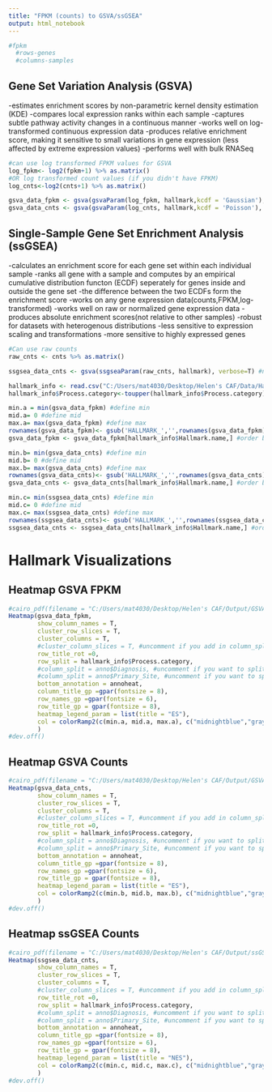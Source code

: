 ---
title: "FPKM (counts) to GSVA/ssGSEA"
output: html_notebook
---

```{r}
#fpkm
  #rows-genes
  #columns-samples
```


## Gene Set Variation Analysis (GSVA)
-estimates enrichment scores by non-parametric kernel density estimation (KDE)
-compares local expression ranks within each sample
-captures subtle pathway activity changes in a continuous manner
-works well on log-transformed continuous expression data
-produces relative enrichment score, making it sensitive to small variations in gene expression (less affected by extreme expression values)
-performs well with bulk RNASeq

```{r process gsva}
#can use log transformed FPKM values for GSVA
log_fpkm<- log2(fpkm+1) %>% as.matrix()
#OR log transformed count values (if you didn't have FPKM)
log_cnts<-log2(cnts+1) %>% as.matrix()

gsva_data_fpkm <- gsva(gsvaParam(log_fpkm, hallmark,kcdf = 'Gaussian'), verbose=T)
gsva_data_cnts <- gsva(gsvaParam(log_cnts, hallmark,kcdf = 'Poisson'), verbose=T)
```

## Single-Sample Gene Set Enrichment Analysis (ssGSEA)
-calculates an enrichment score for each gene set within each individual sample
-ranks all gene with a sample and computes by an empirical cumulative distribution functon (ECDF) seperately for genes inside and outside the gene set
-the difference between the two ECDFs form the enrichment score
-works on any gene expression data(counts,FPKM,log-transformed)
-works well on raw or normalized gene expression data
-produces absolute enrichment scores(not relative to other samples)
-robust for datasets with heterogenous distributions
-less sensitive to expression scaling and transformations
-more sensitive to highly expressed genes

```{r process ssgsea}
#Can use raw counts
raw_cnts <- cnts %>% as.matrix()

ssgsea_data_cnts <- gsva(ssgseaParam(raw_cnts, hallmark), verbose=T) #note: default is normalized
```

```{r import hallmark info}
hallmark_info <- read.csv("C:/Users/mat4030/Desktop/Helen's CAF/Data/Hallmark_desc_groups.txt", sep="\t", header=TRUE) #import hallmark info for heatmap
hallmark_info$Process.category<-toupper(hallmark_info$Process.category)
```

```{r heatmap gsva fpkm calc}
min.a = min(gsva_data_fpkm) #define min
mid.a= 0 #define mid
max.a= max(gsva_data_fpkm) #define max
rownames(gsva_data_fpkm)<- gsub('HALLMARK_','',rownames(gsva_data_fpkm)) #remove HALLMARK from pathway names
gsva_data_fpkm <- gsva_data_fpkm[hallmark_info$Hallmark.name,] #order by Name
```

```{r heatmap gsva cnts calc}
min.b= min(gsva_data_cnts) #define min
mid.b= 0 #define mid
max.b= max(gsva_data_cnts) #define max
rownames(gsva_data_cnts)<- gsub('HALLMARK_','',rownames(gsva_data_cnts)) #remove HALLMARK from pathway names
gsva_data_cnts <- gsva_data_cnts[hallmark_info$Hallmark.name,] #order by Name
```
```{r heatmap ssgsea cnts calc}
min.c= min(ssgsea_data_cnts) #define min
mid.c= 0 #define mid
max.c= max(ssgsea_data_cnts) #define max
rownames(ssgsea_data_cnts)<- gsub('HALLMARK_','',rownames(ssgsea_data_cnts))#remove HALLMARK from pathway names
ssgsea_data_cnts <- ssgsea_data_cnts[hallmark_info$Hallmark.name,] #order by Name
```

# Hallmark Visualizations

## Heatmap GSVA FPKM

```{r Heatmap GSVA FPKM}
#cairo_pdf(filename = "C:/Users/mat4030/Desktop/Helen's CAF/Output/GSVA_log_transformed_FPKM_Heatmap.pdf",width = 10,height = 10)
Heatmap(gsva_data_fpkm,
        show_column_names = T,
        cluster_row_slices = T,
        cluster_columns = T,
        #cluster_column_slices = T, #uncomment if you add in column_split
        row_title_rot =0,
        row_split = hallmark_info$Process.category,
        #column_split = anno$Diagnosis, #uncomment if you want to split by Cancer v Normal
        #column_split = anno$Primary_Site, #uncomment if you want to split by Primary Site
        bottom_annotation = annoheat,
        column_title_gp =gpar(fontsize = 8),
        row_names_gp =gpar(fontsize = 6),
        row_title_gp = gpar(fontsize = 8),
        heatmap_legend_param = list(title = "ES"),
        col = colorRamp2(c(min.a, mid.a, max.a), c("midnightblue","gray90","firebrick"))
        )
#dev.off()
```

## Heatmap GSVA Counts

```{r Heatmap GSVA Counts}
#cairo_pdf(filename = "C:/Users/mat4030/Desktop/Helen's CAF/Output/GSVA_log_transformed_Counts_Heatmap.pdf",width = 10,height = 10)
Heatmap(gsva_data_cnts,
        show_column_names = T,
        cluster_row_slices = T,
        cluster_columns = T,
        #cluster_column_slices = T, #uncomment if you add in column_split
        row_title_rot =0,
        row_split = hallmark_info$Process.category,
        #column_split = anno$Diagnosis, #uncomment if you want to split by Cancer v Normal
        #column_split = anno$Primary_Site, #uncomment if you want to split by Primary Site
        bottom_annotation = annoheat,
        column_title_gp =gpar(fontsize = 8),
        row_names_gp =gpar(fontsize = 6),
        row_title_gp = gpar(fontsize = 8),
        heatmap_legend_param = list(title = "ES"),
        col = colorRamp2(c(min.b, mid.b, max.b), c("midnightblue","gray90","firebrick"))
        )
#dev.off()
```

## Heatmap ssGSEA Counts

```{r Heatmap ssGSEA Counts}
#cairo_pdf(filename = "C:/Users/mat4030/Desktop/Helen's CAF/Output/ssGSEA_rawCounts_Heatmap.pdf",width = 10,height = 10)
Heatmap(ssgsea_data_cnts,
        show_column_names = T,
        cluster_row_slices = T,
        cluster_columns = T,
        #cluster_column_slices = T, #uncomment if you add in column_split
        row_title_rot =0,
        row_split = hallmark_info$Process.category,
        #column_split = anno$Diagnosis, #uncomment if you want to split by Cancer v Normal
        #column_split = anno$Primary_Site, #uncomment if you want to split by Primary Site
        bottom_annotation = annoheat,
        column_title_gp =gpar(fontsize = 8),
        row_names_gp =gpar(fontsize = 6),
        row_title_gp = gpar(fontsize = 8),
        heatmap_legend_param = list(title = "NES"),
        col = colorRamp2(c(min.c, mid.c, max.c), c("midnightblue","gray90","firebrick"))
        )
#dev.off()
```
